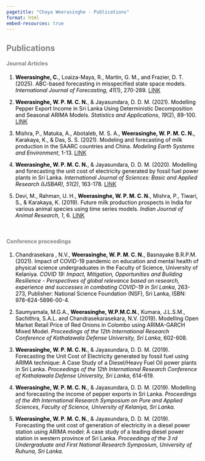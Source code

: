 ```yaml
---
pagetitle: "Chaya Weerasinghe - Publications"
format: html
embed-resources: true
---
```


```{=html}
<!--
## [Work in Progress, Under Submission or Under Revision]{style="color: grey"}

::: {style="color: black"}
1\. **Weerasinghe, C.**, Loaiza-Maya, R., Martin, G. M., & Frazier, D. T. (2023). ABC-based Forecasting in Misspecified State Space Models. arXiv preprint arXiv:2311.01021. <a class="badge rounded-pill badge-blue" href="https://arxiv.org/abs/2311.01021">LINK</a>
:::

\
\
-->
```

## [Publications]{style="color: grey"}

#### [Journal Articles]{style="color: grey"}

::: {style="color: black"}
1. **Weerasinghe, C.**, Loaiza-Maya, R., Martin, G. M., and Frazier, D. T.
(2025). ABC-based forecasting in misspecified state space models. *International Journal of Forecasting*, *41*(1), 270-289. <a class="badge rounded-pill badge-blue" href="https://www.sciencedirect.com/science/article/pii/S016920702400044X">LINK</a>

2.  **Weerasinghe, W. P. M. C. N.**, & Jayasundara, D. D. M. (2021). Modelling Pepper Export Income in Sri Lanka Using Deterministic Decomposition and Seasonal ARIMA Models. *Statistics and Applications*, *19*(2), 89-100. <a class="badge rounded-pill badge-blue" href="https://ssca.org.in/media/7_19_2_2021_SA_WPMCN__Weerasinghe_Final.pdf">LINK</a>

3.  Mishra, P., Matuka, A., Abotaleb, M. S. A., **Weerasinghe, W. P. M. C. N.**, Karakaya, K., & Das, S. S. (2021). Modeling and forecasting of milk production in the SAARC countries and China. *Modeling Earth Systems and Environment*, 1-13. <a class="badge rounded-pill badge-blue" href="https://link.springer.com/article/10.1007/s40808-021-01138-z">LINK</a>

4.  **Weerasinghe, W. P. M. C. N.**, & Jayasundara, D. D. M. (2020). Modelling and forecasting the unit cost of electricity generated by fossil fuel power plants in Sri Lanka. *International Journal of Sciences: Basic and Applied Research (IJSBAR), 51(2)*, 163-178. <a class="badge rounded-pill badge-blue" href="https://www.gssrr.org/index.php/JournalOfBasicAndApplied/article/view/11041">LINK</a>

5.  Devi, M., Rahman, U. H., **Weerasinghe, W. P. M. C. N.**, Mishra, P., Tiwari, S., & Karakaya, K. (2019). Future milk production prospects in India for various animal species using time series models. *Indian Journal of Animal Research, 1*, 6. <a class="badge rounded-pill badge-blue" href="https://www.indianjournals.com/ijor.aspx?target=ijor:ijar1&volume=56&issue=9&article=019">LINK</a>
:::

\

#### [Conference proceedings]{style="color: grey"}

::: {style="color: black"}
1.  Chandrasekara , N.V., **Weerasinghe, W. P. M. C. N.**, Basnayake B.R.P.M. (2021). Impact of COVID-19 pandemic on education and mental health of physical science undergraduates in the Faculty of Science, University of Kelaniya. *COVID 19: Impact, Mitigation, Opportunities and Building Resilience - Perspectives of global relevance based on research, experience and successes in combating COVID-19 in Sri Lanka*, 263-273, Publisher: National Science Foundation (NSF), Sri Lanka, ISBN: 978-624-5896-00-4.

2.  Saumyamala, M.G.A., **Weerasinghe, W.P.M.C.N.**, Kumara, J.L.S.M., Sachithra, S.A.L. and Chandrasekarasekara, N.V. (2019). Modelling Open Market Retail Price of Red Onions in Colombo using ARIMA-GARCH Mixed Model. *Proceedings of the 12th International Research Conference of Kothalawala Defense University, Sri Lanka*, 602-608.

3.  **Weerasinghe, W. P. M. C. N.**, & Jayasundara, D. D. M. (2019). Forecasting the Unit Cost of Electricity generated by fossil fuel using ARIMA technique: A Case Study of a Diesel/Heavy Fuel Oil power plants in Sri Lanka. *Proceedings of the 12th International Research Conference of Kothalawala Defense University, Sri Lanka*, 614-619.

4.  **Weerasinghe, W. P. M. C. N.**, & Jayasundara, D. D. M. (2019). Modelling and forecasting the income of pepper exports in Sri Lanka. *Proceedings of the 4th International Research Symposium on Pure and Applied Sciences, Faculty of Science, University of Kelaniya, Sri Lanka.*

5.  **Weerasinghe, W. P. M. C. N.**, & Jayasundara, D. D. M. (2019). Forecasting the unit cost of generation of electricity in a diesel power station using ARIMA model: A case study of a leading diesel power station in western province of Sri Lanka. *Proceedings of the 3 rd Undergraduate and First National Research Symposium, University of Ruhuna, Sri Lanka.*
:::
